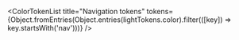 
<Meta title="Components/Navigation/Tokens" />

<ColorTokenList
    title="Navigation tokens"
    tokens={Object.fromEntries(Object.entries(lightTokens.color).filter(([key]) => key.startsWith('nav')))}
/>
